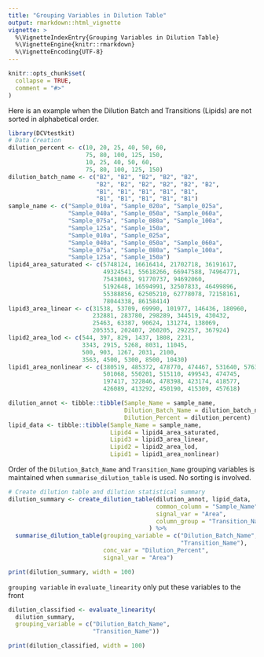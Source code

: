 ```yaml
---
title: "Grouping Variables in Dilution Table"
output: rmarkdown::html_vignette
vignette: >
  %\VignetteIndexEntry{Grouping Variables in Dilution Table}
  %\VignetteEngine{knitr::rmarkdown}
  %\VignetteEncoding{UTF-8}
---
```


```r
knitr::opts_chunk$set(
  collapse = TRUE,
  comment = "#>"
)
```

Here is an example when the Dilution Batch and Transitions (Lipids) are not sorted in alphabetical order.

```r
library(DCVtestkit)
# Data Creation
dilution_percent <- c(10, 20, 25, 40, 50, 60,
                      75, 80, 100, 125, 150,
                      10, 25, 40, 50, 60,
                      75, 80, 100, 125, 150)
dilution_batch_name <- c("B2", "B2", "B2", "B2", "B2",
                         "B2", "B2", "B2", "B2", "B2", "B2",
                         "B1", "B1", "B1", "B1", "B1",
                         "B1", "B1", "B1", "B1", "B1")
sample_name <- c("Sample_010a", "Sample_020a", "Sample_025a",
                 "Sample_040a", "Sample_050a", "Sample_060a",
                 "Sample_075a", "Sample_080a", "Sample_100a",
                 "Sample_125a", "Sample_150a",
                 "Sample_010a", "Sample_025a",
                 "Sample_040a", "Sample_050a", "Sample_060a",
                 "Sample_075a", "Sample_080a", "Sample_100a",
                 "Sample_125a", "Sample_150a")
lipid4_area_saturated <- c(5748124, 16616414, 21702718, 36191617,
                           49324541, 55618266, 66947588, 74964771,
                           75438063, 91770737, 94692060,
                           5192648, 16594991, 32507833, 46499896,
                           55388856, 62505210, 62778078, 72158161,
                           78044338, 86158414)
lipid3_area_linear <- c(31538, 53709, 69990, 101977, 146436, 180960,
                        232881, 283780, 298289, 344519, 430432,
                        25463, 63387, 90624, 131274, 138069,
                        205353, 202407, 260205, 292257, 367924)
lipid2_area_lod <- c(544, 397, 829, 1437, 1808, 2231,
                     3343, 2915, 5268, 8031, 11045,
                     500, 903, 1267, 2031, 2100,
                     3563, 4500, 5300, 8500, 10430)
lipid1_area_nonlinear <- c(380519, 485372, 478770, 474467, 531640, 576301,
                           501068, 550201, 515110, 499543, 474745,
                           197417, 322846, 478398, 423174, 418577,
                           426089, 413292, 450190, 415309, 457618)

dilution_annot <- tibble::tibble(Sample_Name = sample_name,
                                 Dilution_Batch_Name = dilution_batch_name,
                                 Dilution_Percent = dilution_percent)
lipid_data <- tibble::tibble(Sample_Name = sample_name,
                             Lipid4 = lipid4_area_saturated,
                             Lipid3 = lipid3_area_linear,
                             Lipid2 = lipid2_area_lod,
                             Lipid1 = lipid1_area_nonlinear)
```

Order of the `Dilution_Batch_Name` and `Transition_Name` grouping variables is maintained when `summarise_dilution_table` is used. No sorting is involved.

```r
# Create dilution table and dilution statistical summary
dilution_summary <- create_dilution_table(dilution_annot, lipid_data,
                                          common_column = "Sample_Name",
                                          signal_var = "Area",
                                          column_group = "Transition_Name"
                                        ) %>%
  summarise_dilution_table(grouping_variable = c("Dilution_Batch_Name",
                                                 "Transition_Name"),
                           conc_var = "Dilution_Percent",
                           signal_var = "Area")
```

```r
print(dilution_summary, width = 100)
```

`grouping variable` in `evaluate_linearity` only put these variables to the front

```r
dilution_classified <- evaluate_linearity(
  dilution_summary,
  grouping_variable = c("Dilution_Batch_Name",
                        "Transition_Name"))

```

```r
print(dilution_classified, width = 100)
```
